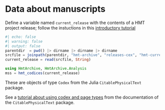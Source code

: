 # Data about manuscripts


::: {.callout-tip title="Try it"}
Define a variable named `current_release` with the contents of a HMT project release; follow the instuctions in this [introductory tutorial](../tutorials/analyze.qmd)
:::

```julia
#| echo: false
#| warning: false
#| output: false
parentdir  = pwd() |> dirname |> dirname |> dirname
srcfile = joinpath(parentdir, "hmt-archive", "releases-cex", "hmt-current.cex")
current_release = read(srcfile, String)
```

```julia
using HmtArchive, HmtArchive.Analysis
mss = hmt_codices(current_release)
```

These are objects of type `Codex` from the Julia `CitablePhysicalText` package.

::: {.callout-tip title="For more info"}
See a [tutorial about using codex and page types](https://neelsmith.quarto.pub/citablephysicaltext/tutorials/codex.html) from the documentation
 of the `CitablePhysicalText` package.
:::

